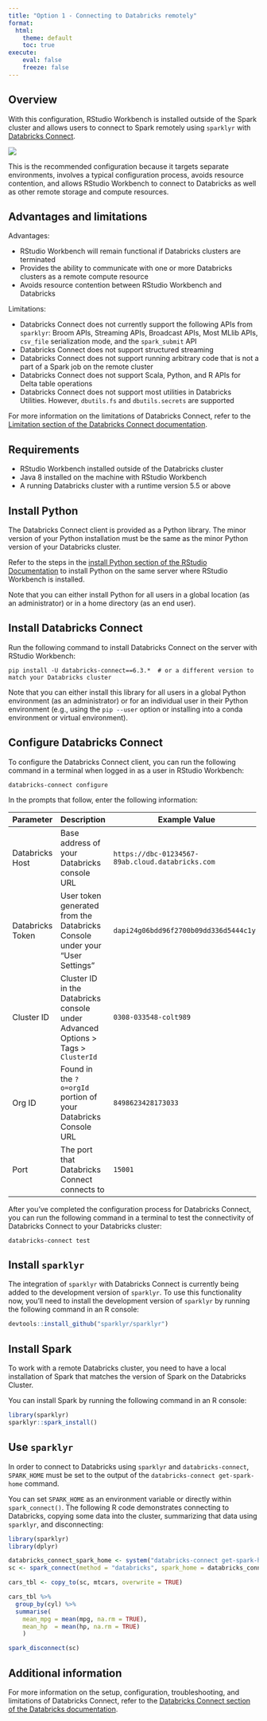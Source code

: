 ```yaml
---
title: "Option 1 - Connecting to Databricks remotely"
format:
  html:
    theme: default
    toc: true
execute:
    eval: false
    freeze: false
---
```


## Overview

With this configuration, RStudio Workbench is installed outside of the Spark cluster and allows users to connect to Spark remotely using `sparklyr` with [Databricks Connect](https://docs.databricks.com/dev-tools/databricks-connect.html).

![](/images/deployment/databricks/rstudio-databricks-remote.png)

This is the recommended configuration because it targets separate environments, involves a typical configuration process, avoids resource contention, and allows RStudio Workbench to connect to Databricks as well as other remote storage and compute resources.

## Advantages and limitations

Advantages:

-   RStudio Workbench will remain functional if Databricks clusters are terminated
-   Provides the ability to communicate with one or more Databricks clusters as a remote compute resource
-   Avoids resource contention between RStudio Workbench and Databricks

Limitations:

-   Databricks Connect does not currently support the following APIs from `sparklyr`: Broom APIs, Streaming APIs, Broadcast APIs, Most MLlib APIs, `csv_file` serialization mode, and the `spark_submit` API
-   Databricks Connect does not support structured streaming
-   Databricks Connect does not support running arbitrary code that is not a part of a Spark job on the remote cluster
-   Databricks Connect does not support Scala, Python, and R APIs for Delta table operations
-   Databricks Connect does not support most utilities in Databricks Utilities. However, `dbutils.fs` and `dbutils.secrets` are supported

For more information on the limitations of Databricks Connect, refer to the [Limitation section of the Databricks Connect documentation](https://docs.databricks.com/dev-tools/databricks-connect.html#limitations).

## Requirements

-   RStudio Workbench installed outside of the Databricks cluster
-   Java 8 installed on the machine with RStudio Workbench
-   A running Databricks cluster with a runtime version 5.5 or above

## Install Python

The Databricks Connect client is provided as a Python library. The minor version of your Python installation must be the same as the minor Python version of your Databricks cluster.

Refer to the steps in the [install Python section of the RStudio Documentation](https://docs.rstudio.com/resources/install-python/) to install Python on the same server where RStudio Workbench is installed.

Note that you can either install Python for all users in a global location (as an administrator) or in a home directory (as an end user).

## Install Databricks Connect

Run the following command to install Databricks Connect on the server with RStudio Workbench:

    pip install -U databricks-connect==6.3.*  # or a different version to match your Databricks cluster

Note that you can either install this library for all users in a global Python environment (as an administrator) or for an individual user in their Python environment (e.g., using the `pip --user` option or installing into a conda environment or virtual environment).

## Configure Databricks Connect

To configure the Databricks Connect client, you can run the following command in a terminal when logged in as a user in RStudio Workbench:

    databricks-connect configure

In the prompts that follow, enter the following information:

+------------------+------------------------------------------------------------------------------------+--------------------------------------------------+
| Parameter        | Description                                                                        | Example Value                                    |
+==================+====================================================================================+==================================================+
| Databricks Host  | Base address of your Databricks console URL                                        | `https://dbc-01234567-89ab.cloud.databricks.com` |
+------------------+------------------------------------------------------------------------------------+--------------------------------------------------+
| Databricks Token | User token generated from the Databricks Console under your "User Settings"        | `dapi24g06bdd96f2700b09dd336d5444c1yz`           |
+------------------+------------------------------------------------------------------------------------+--------------------------------------------------+
| Cluster ID       | Cluster ID in the Databricks console under Advanced Options \> Tags \> `ClusterId` | `0308-033548-colt989`                            |
+------------------+------------------------------------------------------------------------------------+--------------------------------------------------+
| Org ID           | Found in the `?o=orgId` portion of your Databricks Console URL                     | `8498623428173033`                               |
+------------------+------------------------------------------------------------------------------------+--------------------------------------------------+
| Port             | The port that Databricks Connect connects to                                       | `15001`                                          |
+------------------+------------------------------------------------------------------------------------+--------------------------------------------------+

After you've completed the configuration process for Databricks Connect, you can run the following command in a terminal to test the connectivity of Databricks Connect to your Databricks cluster:

    databricks-connect test

## Install `sparklyr`

The integration of `sparklyr` with Databricks Connect is currently being added to the development version of `sparklyr`. To use this functionality now, you'll need to install the development version of `sparklyr` by running the following command in an R console:

``` r
devtools::install_github("sparklyr/sparklyr")
```

## Install Spark

To work with a remote Databricks cluster, you need to have a local installation of Spark that matches the version of Spark on the Databricks Cluster.

You can install Spark by running the following command in an R console:

``` r
library(sparklyr)
sparklyr::spark_install()
```

## Use `sparklyr`

In order to connect to Databricks using `sparklyr` and `databricks-connect`, `SPARK_HOME` must be set to the output of the `databricks-connect get-spark-home` command.

You can set `SPARK_HOME` as an environment variable or directly within `spark_connect()`. The following R code demonstrates connecting to Databricks, copying some data into the cluster, summarizing that data using `sparklyr`, and disconnecting:

``` r
library(sparklyr)
library(dplyr)

databricks_connect_spark_home <- system("databricks-connect get-spark-home", intern = TRUE)
sc <- spark_connect(method = "databricks", spark_home = databricks_connect_spark_home)

cars_tbl <- copy_to(sc, mtcars, overwrite = TRUE)

cars_tbl %>% 
  group_by(cyl) %>% 
  summarise(
    mean_mpg = mean(mpg, na.rm = TRUE),
    mean_hp  = mean(hp, na.rm = TRUE)
    )

spark_disconnect(sc)
```

## Additional information

For more information on the setup, configuration, troubleshooting, and limitations of Databricks Connect, refer to the [Databricks Connect section of the Databricks documentation](https://docs.databricks.com/dev-tools/databricks-connect.html).
